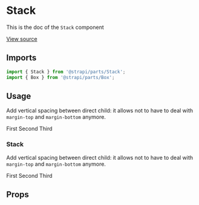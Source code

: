 <!--- Stack.stories.mdx --->


<Meta title="Design System/Atoms/Stack" component={Stack} />

# Stack

This is the doc of the `Stack` component

[View source](https://github.com/strapi/parts/tree/develop/packages/strapi-parts/src/Stack)

## Imports

```js
import { Stack } from '@strapi/parts/Stack';
import { Box } from '@strapi/parts/Box';
```

## Usage

Add vertical spacing between direct child: it allows not to have to deal with `margin-top` and `margin-bottom` anymore.

<Canvas>
  <Story name="base">
    <Stack size={4} background="secondary200" padding={3}>
      <Box background="primary100" padding={4}>
        First
      </Box>
      <Box background="primary100" padding={4}>
        Second
      </Box>
      <Box background="primary100" padding={4}>
        Third
      </Box>
    </Stack>
  </Story>
</Canvas>

### Stack

Add vertical spacing between direct child: it allows not to have to deal with `margin-top` and `margin-bottom` anymore.

<Canvas>
  <Story name="horizontal">
    <Stack size={4} horizontal background="secondary200" padding={3}>
      <Box background="primary100" padding={4}>
        First
      </Box>
      <Box background="primary100" padding={4}>
        Second
      </Box>
      <Box background="primary100" padding={4}>
        Third
      </Box>
    </Stack>
  </Story>
</Canvas>

## Props

<ArgsTable of={Stack} />
